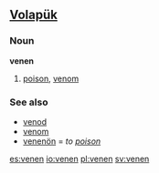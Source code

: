 ==[[Volapük]]==
===Noun===
'''venen'''

# [[poison]], [[venom]] 

===See also===
*[[venod]]
*[[venom]]
*[[venenön]] = ''to [[poison]]''

[[es:venen]]
[[io:venen]]
[[pl:venen]]
[[sv:venen]]